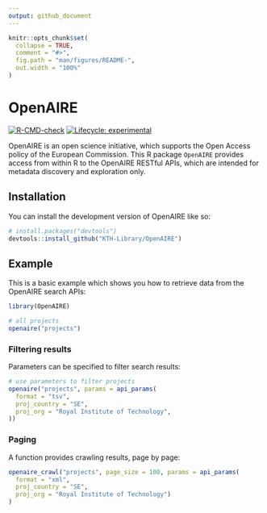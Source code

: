 ```yaml
---
output: github_document
---
```


<!-- README.md is generated from README.Rmd. Please edit that file -->

```r
knitr::opts_chunk$set(
  collapse = TRUE,
  comment = "#>",
  fig.path = "man/figures/README-",
  out.width = "100%"
)
```

# OpenAIRE

<!-- badges: start -->
[![R-CMD-check](https://github.com/KTH-Library/OpenAIRE/actions/workflows/R-CMD-check.yaml/badge.svg)](https://github.com/KTH-Library/OpenAIRE/actions/workflows/R-CMD-check.yaml)
[![Lifecycle: experimental](https://img.shields.io/badge/lifecycle-experimental-orange.svg)](https://lifecycle.r-lib.org/articles/stages.html#experimental)
<!-- badges: end -->

OpenAIRE is an open science initiative, which supports the Open Access policy of the European Commission. This R package `OpenAIRE` provides access from within R to the OpenAIRE RESTful APIs, which are intended for metadata discovery and exploration only.

## Installation

You can install the development version of OpenAIRE like so:

``` r
# install.packages("devtools")
devtools::install_github("KTH-Library/OpenAIRE")
```

## Example

This is a basic example which shows you how to retrieve data from the OpenAIRE search APIs:

```r
library(OpenAIRE)

# all projects
openaire("projects") 

```

### Filtering results

Parameters can be specified to filter search results:

```r
# use parameters to filter projects
openaire("projects", params = api_params(
  format = "tsv", 
  proj_country = "SE",
  proj_org = "Royal Institute of Technology",
)) 

```


### Paging

A function provides crawling results, page by page:

```r

openaire_crawl("projects", page_size = 100, params = api_params(
  format = "xml", 
  proj_country = "SE",
  proj_org = "Royal Institute of Technology")
)

```

